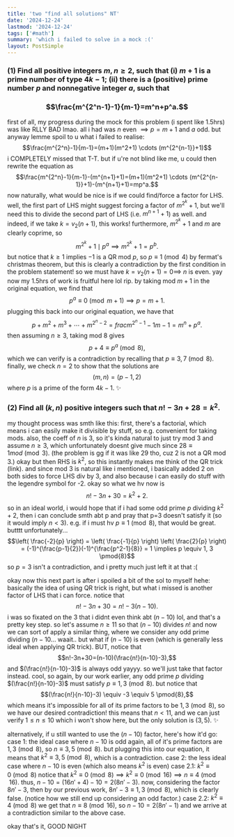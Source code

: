 ```yaml
---
title: 'two "find all solutions" NT'
date: '2024-12-24'
lastmod: '2024-12-24'
tags: ['#math']
summary: 'which i failed to solve in a mock :('
layout: PostSimple
---
```


### (1) Find all positive integers $m,n\geq 2$, such that (i) $m+1$ is a prime number of type $4k-1$; (ii) there is a (positive) prime number $p$ and nonnegative integer $a$, such that
### $$\frac{m^{2^n-1}-1}{m-1}=m^n+p^a.$$
first of all, my progress during the mock for this problem (i spent like 1.5hrs) was like RLLY BAD lmao. all i had was $n$ even $\implies p=m+1$ and $a$ odd. but anyway lemme spoil to u what i failed to realise: $$\frac{m^{2^n}-1}{m-1}=(m+1)(m^2+1) \cdots (m^{2^{n-1}}+1)$$ i COMPLETELY missed that T-T. but if u're not blind like me, u could then rewrite the equation as $$\frac{m^{2^n}-1}{m-1}-(m^{n+1}+1)=(m+1)(m^2+1) \cdots (m^{2^{n-1}}+1)-(m^{n+1}+1)=mp^a.$$
now naturally, what would be nice is if we could find/force a factor for LHS. well, the first part of LHS might suggest forcing a factor of $m^{2^k}+1$, but we'll need this to divide the second part of LHS (i.e. $m^{n+1}+1$) as well. and indeed, if we take $k=v_2(n+1)$, this works! furthermore, $m^{2^k}+1$ and $m$ are clearly coprime, so $$m^{2^k}+1 \mid p^a \implies m^{2^k}+1=p^b.$$ but notice that $k \geq 1$ implies $-1$ is a QR mod $p$, so $p \equiv 1 \pmod{4}$ by fermat's christmas theorem, but this is clearly a contradiction by the first condition in the problem statement! so we must have $k=v_2(n+1)=0 \implies$ $n$ is even.
yay now my 1.5hrs of work is fruitful here lol rip. by taking mod $m+1$ in the original equation, we find that $$p^a \equiv 0 \pmod{m+1} \implies p=m+1.$$ plugging this back into our original equation, we have that $$p+m^2+m^3+\cdots+m^{2^n-2}=frac{m^{2^n-1}-1}{m-1}=m^n+p^a.$$
then assuming $n \geq 3$, taking mod 8 gives $$p+4 \equiv p^a \pmod{8},$$ which we can verify is a contradiction by recalling that $p \equiv 3, 7 \pmod{8}$. finally, we check $n=2$ to show that the solutions are $$(m, n)=(p-1,2)$$ where $p$ is a prime of the form $4k-1$. ✨

### (2) Find all $(k, n)$ positive integers such that $n!-3n+28=k^2$.
my thought process was smth like this: first, there's a factorial, which means i can easily make it divisible by stuff, so e.g. convenient for taking mods. also, the coeff of $n$ is 3, so it's kinda natural to just try mod 3 and assume $n \geq 3$, which unfortunately doesnt give much since $28 \equiv 1 mod \pmod{3}$. (the problem is gg if it was like 29 tho, cuz 2 is not a QR mod 3.) okay but then RHS is $k^2$, so this instantly makes me think of the QR trick (link). and since mod 3 is natural like i mentioned, i basically added 2 on both sides to force LHS div by 3, and also because i can easily do stuff with the legendre symbol for -2. okay so what we hv now is $$n!-3n+30=k^2+2.$$
so in an ideal world, i would hope that if i had some odd prime $p$ dividing $k^2+2$, then i can conclude smth abt p and pray that p=3 doesn't satisfy it (so it would imply $n < 3$). e.g. if i must hv $p \equiv 1 \pmod{8}$, that would be great. butttt unfortunately... $$\left( \frac{-2}{p} \right) = \left( \frac{-1}{p} \right) \left( \frac{2}{p} \right) = (-1)^{\frac{p-1}{2}}(-1)^{\frac{p^2-1}{8}} = 1 \implies p \equiv 1, 3 \pmod{8}$$
so $p = 3$ isn't a contradiction, and i pretty much just left it at that :(

okay now this next part is after i spoiled a bit of the sol to myself hehe: basically the idea of using QR trick is right, but what i missed is another factor of LHS that i can force. notice that $$n!-3n+30=n!-3(n-10).$$
i was so fixated on the 3 that i didnt even think abt $(n-10)$ lol, and that's a pretty key step. so let's assume $n \geq 11$ so that $(n-10)$ divides $n!$
and now we can sort of apply a similar thing, where we consider any odd prime dividing $(n-10$... waait.. but what if $(n-10)$ is even (which is generally less ideal when applying QR trick). BUT, notice that $$n!-3n+30=(n-10)(\frac{n!}{n-10}-3),$$
and $(\frac{n!}{n-10}-3)$ is always odd yayyy. so we'll just take that factor instead. cool, so again, by our work earlier, any odd prime $p$ dividing $(\frac{n!}{n-10}-3)$ must satisfy $p \equiv 1, 3 \pmod{8}$. but notice that $$(\frac{n!}{n-10}-3) \equiv -3 \equiv 5 \pmod{8},$$ which means it's impossible for all of its prime factors to be $1, 3 \pmod{8}$, so we have our desired contradiction! this means that $n < 11$, and we can just verify $1 \leq n \leq 10$ which i won't show here, but the only solution is $(3, 5).$ ✨

alternatively, if u still wanted to use the $(n-10)$ factor, here's how it'd go:
case 1: the ideal case where $n-10$ is odd
again, all of it's prime factors are $1, 3 \pmod{8}$, so $n \equiv 3, 5 \pmod{8}$. but plugging this into our equation, it means that $k^2 \equiv 3, 5 \pmod{8}$, which is a contradiction.
case 2: the less ideal case where $n-10$ is even (which also means $k^2$ is even)
case 2.1: $k^2 \equiv 0 \pmod{8}$
notice that $k^2 \equiv 0 \pmod{8} \implies k^2 \equiv 0 \pmod{16} \implies n \equiv 4 \pmod{16}.$ thus, $n-10=(16n'+4)-10=2(8n'-3).$ now, considering the factor $8n'-3$, then by our previous work, $8n'-3 \equiv 1, 3 \pmod{8},$ which is clearly false. (notice how we still end up considering an odd factor.)
case 2.2: $k^2 \equiv 4 \pmod{8}$
we get that $n \equiv 8 \pmod{16}$, so $n-10=2(8n'-1)$ and we arrive at a contradiction similar to the above case.

okay that's it, GOOD NIGHT
